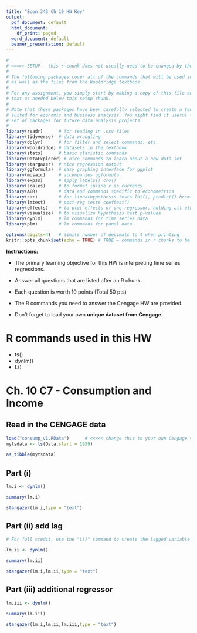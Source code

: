 ```yaml
---
title: "Econ 343 Ch 10 HW Key"
output:
  pdf_document: default
  html_document:
    df_print: paged
  word_document: default
  beamer_presentation: default
---
```


```r
#
# ===>> SETUP - this r-chunk does not usually need to be changed by the student.
#
# The following packages cover all of the commands that will be used in this class,
# as well as the files from the Wooldridge textbook.
# 
# For any assignment, you simply start by making a copy of this file and add the R chunks and
# text as needed below this setup chunk. 
#
# Note that these packages have been carefully selected to create a toolkit that is ideally
# suited for economic and business analysis. You might find it useful to keep this template and
# set of packages for future data analysis projects.
#
library(readr)      # for reading in .csv files
library(tidyverse)  # data wrangling
library(dplyr)      # for filter and select commands. etc.
library(wooldridge) # datasets in the textbook
library(stats)      # basic statistic commands
library(DataExplorer) # nice commands to learn about a new data set
library(stargazer)  # nice regression output
library(ggformula)  # easy graphing interface for ggplot
library(mosaic)     # accompanies ggformula
library(expss)      # apply_labels() cro()
library(scales)     # to format inline r as currency
library(AER)        # data and commands specific to econometrics
library(car)        # for linearhypothesis tests lht(), predict() hccm() heterosced.
library(lmtest)     # post-reg tests coeftest()
library(effects)    # to plot effects of one regressor, holding all others constant
library(visualize)  # to visualize hypothesis test p-values
library(dynlm)      # lm commands for time series data
library(plm)        # lm commands for panel data

options(digits=4)   # limits number of decimals to 4 when printing
knitr::opts_chunk$set(echo = TRUE) # TRUE = commands in r chunks to be echoed in outfile
```

**Instructions:**

- The primary learning objective for this HW is interpreting time series regressions.
- Answer all questions that are listed after an R chunk.
- Each question is worth 10 points (Total 50 pts)

- The R commands you need to answer the Cengage HW are provided. 
- Don't forget to load your own **unique dataset from Cengage**.

# R commands used in this HW

- ts()
- dynlm()
- L()


# Ch. 10 C7 - Consumption and Income

## Read in the CENGAGE data

``` r

load("consump_v1.RData")      # <<<<< change this to your own Cengage version 
mytsdata <- ts(Data,start = 1959) 
                                     
as_tibble(mytsdata)

```

## Part (i)
``` r

lm.i <- dynlm()

summary(lm.i)

stargazer(lm.i,type = "text")

```

## Part (ii) add lag
``` r

# For full credit, use the "L()" command to create the lagged variable in the regression

lm.ii <- dynlm()

summary(lm.ii)

stargazer(lm.i,lm.ii,type = "text")


```


## Part (iii) additional regressor
``` r

lm.iii <- dynlm()

summary(lm.iii)

stargazer(lm.i,lm.ii,lm.iii,type = "text")


```
